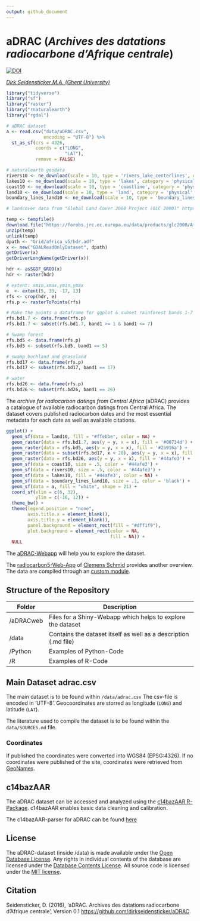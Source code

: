 ```yaml
---
output: github_document
---
```

# aDRAC (*Archives des datations radiocarbone d'Afrique centrale*)
[![DOI](https://zenodo.org/badge/20329/dirkseidensticker/aDRAC.svg)](https://zenodo.org/badge/latestdoi/20329/dirkseidensticker/aDRAC)

*[Dirk Seidensticker M.A. (Ghent University)](https://research.flw.ugent.be/en/dirk.seidensticker)*

```r
library("tidyverse")
library("sf")
library("raster")
library("rnaturalearth")
library("rgdal")

# aDRAC dataset
a <- read.csv("data/aDRAC.csv", 
              encoding = "UTF-8") %>%
  st_as_sf(crs = 4326, 
           coords = c("LONG", 
                      "LAT"), 
           remove = FALSE)

# naturalearth geodata
rivers10 <- ne_download(scale = 10, type = 'rivers_lake_centerlines', category = 'physical', returnclass = "sf")
lakes10 <- ne_download(scale = 10, type = 'lakes', category = 'physical', returnclass = "sf")
coast10 <- ne_download(scale = 10, type = 'coastline', category = 'physical', returnclass = "sf")
land10 <- ne_download(scale = 10, type = 'land', category = 'physical', returnclass = "sf")
boundary_lines_land10 <- ne_download(scale = 10, type = 'boundary_lines_land', category = 'cultural', returnclass = "sf")

# landcover data from "Global Land Cover 2000 Project (GLC 2000)" https://ec.europa.eu/jrc/en/scientific-tool/global-land-cover

temp <- tempfile()
download.file("https://forobs.jrc.ec.europa.eu/data/products/glc2000/Africa_v5_Grid.zip",temp)
unzip(temp)
unlink(temp)
dpath <- "Grid/africa_v5/hdr.adf"
x <- new("GDALReadOnlyDataset", dpath)
getDriver(x)
getDriverLongName(getDriver(x))

hdr <- asSGDF_GROD(x)
hdr <- raster(hdr)

# extent: xmin,xmax,ymin,ymax
e  <- extent(5, 33, -17, 13) 
rfs <- crop(hdr, e) 
rfs.p <- rasterToPoints(rfs)

# Make the points a dataframe for ggplot & subset rainforest bands 1-7
rfs.bd1.7 <- data.frame(rfs.p)
rfs.bd1.7 <- subset(rfs.bd1.7, band1 >= 1 & band1 <= 7)

# Swamp forest
rfs.bd5 <- data.frame(rfs.p)
rfs.bd5 <- subset(rfs.bd5, band1 == 5)

# swamp buchland and grassland
rfs.bd17 <- data.frame(rfs.p)
rfs.bd17 <- subset(rfs.bd17, band1 == 17)

# water
rfs.bd26 <- data.frame(rfs.p)
rfs.bd26 <- subset(rfs.bd26, band1 == 26)
```

The *archive for radiocarbon datings from Central Africa* (aDRAC) provides a catalogue of available radiocarbon datings from Central Africa. The dataset covers published radiocarbon dates and the most essential metadata for each date as well as available citations.

```r
ggplot() + 
  geom_sf(data = land10, fill = "#ffebbe", color = NA) + 
  geom_raster(data = rfs.bd1.7, aes(y = y, x = x), fill = '#00734d') + 
  geom_raster(data = rfs.bd5, aes(y = y, x = x), fill = '#2b916a') + 
  geom_raster(data = subset(rfs.bd17, x < 20), aes(y = y, x = x), fill = '#54eeb7') + 
  geom_raster(data = rfs.bd26, aes(y = y, x = x), fill = '#44afe3') + 
  geom_sf(data = coast10, size = .5, color = '#44afe3') + 
  geom_sf(data = rivers10, size = .5, color = '#44afe3') + 
  geom_sf(data = lakes10, fill = '#44afe3', color = NA) + 
  geom_sf(data = boundary_lines_land10, size = .1, color = 'black') + 
  geom_sf(data = a, fill = "white", shape = 21) + 
  coord_sf(xlim = c(6, 32), 
           ylim = c(-16, 12)) + 
  theme_bw() + 
  theme(legend.position = "none",
        axis.title.x = element_blank(),
        axis.title.y = element_blank(),
        panel.background = element_rect(fill = "#dff1f9"),
        plot.background = element_rect(color = NA, 
                                       fill = NA)) +  
  NULL
```

The [aDRAC-Webapp](https://dirkseidensticker.shinyapps.io/webapp/) will help you to explore the dataset.

The [radiocarbon5-Web-App](https://nevrome.shinyapps.io/radiocarbon5/) of [Clemens Schmid](https://github.com/nevrome) provides another overview. The data are compiled through an [custom module](https://github.com/nevrome/neolithicR/blob/master/modules/aDRAC/data_processor.R).


## Structure of the Repository

| Folder | Description |
|-----------|-----------------------------------------------|
| /aDRACweb | Files for a Shiny-Webapp which helps to explore the dataset | 
| /data | Contains the dataset itself as well as a description (.md file) |
| /Python | Examples of Python-Code |
| /R | Examples of R-Code  |

## Main Dataset __adrac.csv__

The main dataset is to be found within `/data/adrac.csv` The csv-file is encoded in 'UTF-8'. Geocoordinates are storred as longitude (`LONG`) and latitude (`LAT`).

The literature used to compile the dataset is to be found within the `data/SOURCES.md` file.

### Coordinates

If published the coordinates were converted into WGS84 (EPSG:4326). If no coordinates were published of the site, coordinates were retrieved from [GeoNames](http://www.geonames.org/). 

## c14bazAAR

The aDRAC dataset can be accessed and analyzed using the [c14bazAAR R-Package](https://github.com/ISAAKiel/c14bazAAR). c14bazAAR enables basic data cleaning and calibration.

The c14bazAAR-parser for aDRAC can be found [here](https://github.com/ISAAKiel/c14bazAAR/blob/master/R/get_adrac.R)

## License

The aDRAC-dataset (inside /data) is made available under the [Open Database License]( http://opendatacommons.org/licenses/odbl/1.0/). Any rights in individual contents of the database are licensed under the [Database Contents License](http://opendatacommons.org/licenses/dbcl/1.0/). All source code is licensed under the [MIT license](http://opensource.org/licenses/mit-license.php).

## Citation

Seidensticker, D. (2016), ‘aDRAC. Archives des datations radiocarbone d'Afrique centrale’, Version 0.1 <https://github.com/dirkseidensticker/aDRAC>.
